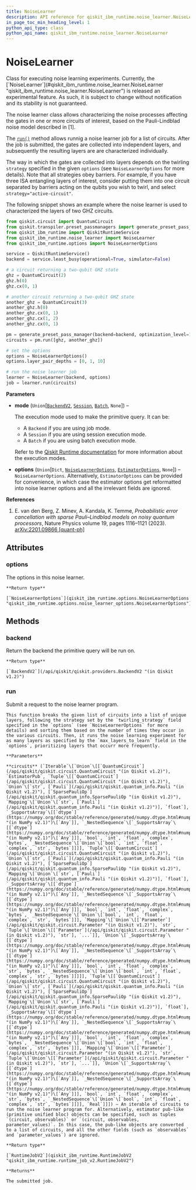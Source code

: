 ```yaml
---
title: NoiseLearner
description: API reference for qiskit_ibm_runtime.noise_learner.NoiseLearner
in_page_toc_min_heading_level: 1
python_api_type: class
python_api_name: qiskit_ibm_runtime.noise_learner.NoiseLearner
---
```


# NoiseLearner

<Class id="qiskit_ibm_runtime.noise_learner.NoiseLearner" isDedicatedPage={true} github="https://github.com/Qiskit/qiskit-ibm-runtime/tree/stable/0.32/qiskit_ibm_runtime/noise_learner/noise_learner.py#L48-L273" signature="NoiseLearner(mode=None, options=None)" modifiers="class">
  Class for executing noise learning experiments.

  <Admonition title="Note" type="note">
    Currently, the [`NoiseLearner`](#qiskit_ibm_runtime.noise_learner.NoiseLearner "qiskit_ibm_runtime.noise_learner.NoiseLearner") is released an experimental feature. As such, it is subject to change without notification and its stability is not guaranteed.
  </Admonition>

  The noise learner class allows characterizing the noise processes affecting the gates in one or more circuits of interest, based on the Pauli-Lindblad noise model described in \[1].

  The [`run()`](#qiskit_ibm_runtime.noise_learner.NoiseLearner.run "qiskit_ibm_runtime.noise_learner.NoiseLearner.run") method allows runnig a noise learner job for a list of circuits. After the job is submitted, the gates are collected into independent layers, and subsequently the resulting layers are are characterized individually.

  The way in which the gates are collected into layers depends on the twirling `strategy` specified in the given `options` (see `NoiseLearnerOptions` for more details). Note that all strategies obey barriers. For example, if you have three ISA entangling layers of interest, consider putting them into one circuit separated by barriers acting on the qubits you wish to twirl, and select `strategy="active-circuit"`.

  The following snippet shows an example where the noise learner is used to characterized the layers of two GHZ circuits.

  ```python
  from qiskit.circuit import QuantumCircuit
  from qiskit.transpiler.preset_passmanagers import generate_preset_pass_manager
  from qiskit_ibm_runtime import QiskitRuntimeService
  from qiskit_ibm_runtime.noise_learner import NoiseLearner
  from qiskit_ibm_runtime.options import NoiseLearnerOptions

  service = QiskitRuntimeService()
  backend = service.least_busy(operational=True, simulator=False)

  # a circuit returning a two-qubit GHZ state
  ghz = QuantumCircuit(2)
  ghz.h(0)
  ghz.cx(0, 1)

  # another circuit returning a two-qubit GHZ state
  another_ghz = QuantumCircuit(3)
  another_ghz.h(0)
  another_ghz.cx(0, 1)
  another_ghz.cx(1, 2)
  another_ghz.cx(0, 1)

  pm = generate_preset_pass_manager(backend=backend, optimization_level=1)
  circuits = pm.run([ghz, another_ghz])

  # set the options
  options = NoiseLearnerOptions()
  options.layer_pair_depths = [0, 1, 10]

  # run the noise learner job
  learner = NoiseLearner(backend, options)
  job = learner.run(circuits)
  ```

  **Parameters**

  *   **mode** (`Union`\[[`BackendV2`](/api/qiskit/qiskit.providers.BackendV2 "(in Qiskit v1.2)"), [`Session`](qiskit_ibm_runtime.Session "qiskit_ibm_runtime.session.Session"), [`Batch`](qiskit_ibm_runtime.Batch "qiskit_ibm_runtime.batch.Batch"), `None`]) –

      The execution mode used to make the primitive query. It can be:

      *   A `Backend` if you are using job mode.
      *   A `Session` if you are using session execution mode.
      *   A `Batch` if you are using batch execution mode.

      Refer to the [Qiskit Runtime documentation](/guides/execution-modes) for more information about the execution modes.

  *   **options** (`Union`\[`Dict`, [`NoiseLearnerOptions`](qiskit_ibm_runtime.options.NoiseLearnerOptions "qiskit_ibm_runtime.options.noise_learner_options.NoiseLearnerOptions"), [`EstimatorOptions`](qiskit_ibm_runtime.options.EstimatorOptions "qiskit_ibm_runtime.options.estimator_options.EstimatorOptions"), `None`]) – `NoiseLearnerOptions`. Alternatively, `EstimatorOptions` can be provided for convenience, in which case the estimator options get reformatted into noise learner options and all the irrelevant fields are ignored.

  **References**

  1.  E. van den Berg, Z. Minev, A. Kandala, K. Temme, *Probabilistic error cancellation with sparse Pauli–Lindblad models on noisy quantum processors*, Nature Physics volume 19, pages 1116–1121 (2023). [arXiv:2201.09866 \[quant-ph\]](https://arxiv.org/abs/2201.09866)

  ## Attributes

  ### options

  <Attribute id="qiskit_ibm_runtime.noise_learner.NoiseLearner.options">
    The options in this noise learner.

    **Return type**

    [`NoiseLearnerOptions`](qiskit_ibm_runtime.options.NoiseLearnerOptions "qiskit_ibm_runtime.options.noise_learner_options.NoiseLearnerOptions")
  </Attribute>

  ## Methods

  ### backend

  <Function id="qiskit_ibm_runtime.noise_learner.NoiseLearner.backend" github="https://github.com/Qiskit/qiskit-ibm-runtime/tree/stable/0.32/qiskit_ibm_runtime/noise_learner/noise_learner.py#L224-L226" signature="backend()">
    Return the backend the primitive query will be run on.

    **Return type**

    [`BackendV2`](/api/qiskit/qiskit.providers.BackendV2 "(in Qiskit v1.2)")
  </Function>

  ### run

  <Function id="qiskit_ibm_runtime.noise_learner.NoiseLearner.run" github="https://github.com/Qiskit/qiskit-ibm-runtime/tree/stable/0.32/qiskit_ibm_runtime/noise_learner/noise_learner.py#L145-L217" signature="run(circuits)">
    Submit a request to the noise learner program.

    This function breaks the given list of circuits into a list of unique layers, following the strategy set by the `twirling_strategy` field specified in the `options` (see `NoiseLearnerOptions` for more details) and sorting them based on the number of times they occur in the various circuits. Then, it runs the noise learning experiment for as many layers as specified by the `max_layers_to_learn` field in the `options`, prioritizing layers that occurr more frequently.

    **Parameters**

    **circuits** (`Iterable`\[`Union`\[[`QuantumCircuit`](/api/qiskit/qiskit.circuit.QuantumCircuit "(in Qiskit v1.2)"), `EstimatorPub`, `Tuple`\[[`QuantumCircuit`](/api/qiskit/qiskit.circuit.QuantumCircuit "(in Qiskit v1.2)"), `Union`\[`str`, [`Pauli`](/api/qiskit/qiskit.quantum_info.Pauli "(in Qiskit v1.2)"), [`SparsePauliOp`](/api/qiskit/qiskit.quantum_info.SparsePauliOp "(in Qiskit v1.2)"), `Mapping`\[`Union`\[`str`, [`Pauli`](/api/qiskit/qiskit.quantum_info.Pauli "(in Qiskit v1.2)")], `float`], `_SupportsArray`\[[`dtype`](https://numpy.org/doc/stable/reference/generated/numpy.dtype.html#numpy.dtype "(in NumPy v2.1)")\[`Any`]], `_NestedSequence`\[`_SupportsArray`\[[`dtype`](https://numpy.org/doc/stable/reference/generated/numpy.dtype.html#numpy.dtype "(in NumPy v2.1)")\[`Any`]]], `bool`, `int`, `float`, `complex`, `bytes`, `_NestedSequence`\[`Union`\[`bool`, `int`, `float`, `complex`, `str`, `bytes`]]]], `Tuple`\[[`QuantumCircuit`](/api/qiskit/qiskit.circuit.QuantumCircuit "(in Qiskit v1.2)"), `Union`\[`str`, [`Pauli`](/api/qiskit/qiskit.quantum_info.Pauli "(in Qiskit v1.2)"), [`SparsePauliOp`](/api/qiskit/qiskit.quantum_info.SparsePauliOp "(in Qiskit v1.2)"), `Mapping`\[`Union`\[`str`, [`Pauli`](/api/qiskit/qiskit.quantum_info.Pauli "(in Qiskit v1.2)")], `float`], `_SupportsArray`\[[`dtype`](https://numpy.org/doc/stable/reference/generated/numpy.dtype.html#numpy.dtype "(in NumPy v2.1)")\[`Any`]], `_NestedSequence`\[`_SupportsArray`\[[`dtype`](https://numpy.org/doc/stable/reference/generated/numpy.dtype.html#numpy.dtype "(in NumPy v2.1)")\[`Any`]]], `bool`, `int`, `float`, `complex`, `bytes`, `_NestedSequence`\[`Union`\[`bool`, `int`, `float`, `complex`, `str`, `bytes`]]], `Mapping`\[`Union`\[[`Parameter`](/api/qiskit/qiskit.circuit.Parameter "(in Qiskit v1.2)"), `str`, `Tuple`\[`Union`\[[`Parameter`](/api/qiskit/qiskit.circuit.Parameter "(in Qiskit v1.2)"), `str`], `...`]], `Union`\[`_SupportsArray`\[[`dtype`](https://numpy.org/doc/stable/reference/generated/numpy.dtype.html#numpy.dtype "(in NumPy v2.1)")\[`Any`]], `_NestedSequence`\[`_SupportsArray`\[[`dtype`](https://numpy.org/doc/stable/reference/generated/numpy.dtype.html#numpy.dtype "(in NumPy v2.1)")\[`Any`]]], `bool`, `int`, `float`, `complex`, `str`, `bytes`, `_NestedSequence`\[`Union`\[`bool`, `int`, `float`, `complex`, `str`, `bytes`]]]]], `Tuple`\[[`QuantumCircuit`](/api/qiskit/qiskit.circuit.QuantumCircuit "(in Qiskit v1.2)"), `Union`\[`str`, [`Pauli`](/api/qiskit/qiskit.quantum_info.Pauli "(in Qiskit v1.2)"), [`SparsePauliOp`](/api/qiskit/qiskit.quantum_info.SparsePauliOp "(in Qiskit v1.2)"), `Mapping`\[`Union`\[`str`, [`Pauli`](/api/qiskit/qiskit.quantum_info.Pauli "(in Qiskit v1.2)")], `float`], `_SupportsArray`\[[`dtype`](https://numpy.org/doc/stable/reference/generated/numpy.dtype.html#numpy.dtype "(in NumPy v2.1)")\[`Any`]], `_NestedSequence`\[`_SupportsArray`\[[`dtype`](https://numpy.org/doc/stable/reference/generated/numpy.dtype.html#numpy.dtype "(in NumPy v2.1)")\[`Any`]]], `bool`, `int`, `float`, `complex`, `bytes`, `_NestedSequence`\[`Union`\[`bool`, `int`, `float`, `complex`, `str`, `bytes`]]], `Mapping`\[`Union`\[[`Parameter`](/api/qiskit/qiskit.circuit.Parameter "(in Qiskit v1.2)"), `str`, `Tuple`\[`Union`\[[`Parameter`](/api/qiskit/qiskit.circuit.Parameter "(in Qiskit v1.2)"), `str`], `...`]], `Union`\[`_SupportsArray`\[[`dtype`](https://numpy.org/doc/stable/reference/generated/numpy.dtype.html#numpy.dtype "(in NumPy v2.1)")\[`Any`]], `_NestedSequence`\[`_SupportsArray`\[[`dtype`](https://numpy.org/doc/stable/reference/generated/numpy.dtype.html#numpy.dtype "(in NumPy v2.1)")\[`Any`]]], `bool`, `int`, `float`, `complex`, `str`, `bytes`, `_NestedSequence`\[`Union`\[`bool`, `int`, `float`, `complex`, `str`, `bytes`]]]], `Real`]]]) – An iterable of circuits to run the noise learner program for. Alternatively, estimator pub-like (primitive unified bloc) objects can be specified, such as tuples `(circuit, observables)` or `(circuit, observables, parameter_values)`. In this case, the pub-like objects are converted to a list of circuits, and all the other fields (such as `observables` and `parameter_values`) are ignored.

    **Return type**

    [`RuntimeJobV2`](qiskit_ibm_runtime.RuntimeJobV2 "qiskit_ibm_runtime.runtime_job_v2.RuntimeJobV2")

    **Returns**

    The submitted job.
  </Function>
</Class>

